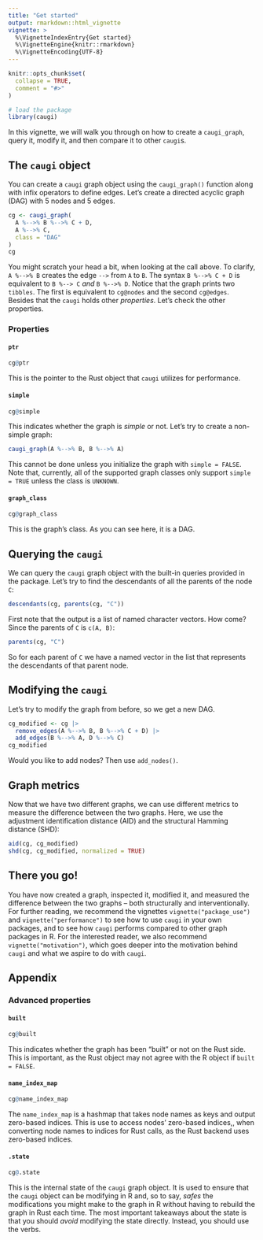 ```yaml
---
title: "Get started"
output: rmarkdown::html_vignette
vignette: >
  %\VignetteIndexEntry{Get started}
  %\VignetteEngine{knitr::rmarkdown}
  %\VignetteEncoding{UTF-8}
---
```


```r
knitr::opts_chunk$set(
  collapse = TRUE,
  comment = "#>"
)
```


```r
# load the package
library(caugi)
```

In this vignette, we will walk you through on how to create a `caugi_graph`, query it, modify it, and then compare it to other `caugi`s. 

## The `caugi` object

You can create a `caugi` graph object using the `caugi_graph()` function along with infix operators to define edges. Let's create a directed acyclic graph (DAG) with 5 nodes and 5 edges.

```r
cg <- caugi_graph(
  A %-->% B %-->% C + D,
  A %-->% C,
  class = "DAG"
)
cg
```

You might scratch your head a bit, when looking at the call above. To clarify, `A %-->% B` creates the edge `-->` from `A` to `B`. The syntax `B %-->% C + D` is equivalent to `B %--> C` _and_ `B %-->% D`. Notice that the graph prints two `tibbles`. The first is equivalent to `cg@nodes` and the second `cg@edges`. Besides that the `caugi` holds other _properties_. Let's check the other properties. 

### Properties

#### `ptr`

```r
cg@ptr
```

This is the pointer to the Rust object that `caugi` utilizes for performance. 

#### `simple`

```r
cg@simple
```

This indicates whether the graph is _simple_ or not. Let's try to create a non-simple graph:

```r
caugi_graph(A %-->% B, B %-->% A)
```

This cannot be done unless you initialize the graph with `simple = FALSE`. Note that, currently, all of the supported graph classes only support `simple = TRUE` unless the class is `UNKNOWN`. 

#### `graph_class`

```r
cg@graph_class
```

This is the graph's class. As you can see here, it is a DAG.

## Querying the `caugi`

We can query the `caugi` graph object with the built-in queries provided in the package. Let's try to find the descendants of all the parents of the node `C`:

```r
descendants(cg, parents(cg, "C"))
```

First note that the output is a list of named character vectors. How come? Since the parents of `C` is `c(A, B)`:
```r
parents(cg, "C")
```

So for each parent of `C` we have a named vector in the list that represents the descendants of that parent node. 

## Modifying the `caugi`

Let's try to modify the graph from before, so we get a new DAG.

```r
cg_modified <- cg |>
  remove_edges(A %-->% B, B %-->% C + D) |>
  add_edges(B %-->% A, D %-->% C)
cg_modified
```

Would you like to add nodes? Then use `add_nodes()`. 

## Graph metrics

Now that we have two different graphs, we can use different metrics to measure the difference between the two graphs. Here, we use the adjustment identification distance (AID) and the structural Hamming distance (SHD): 

```r
aid(cg, cg_modified)
shd(cg, cg_modified, normalized = TRUE)
```

## There you go!

You have now created a graph, inspected it, modified it, and measured the difference between the two graphs -- both structurally and interventionally. For further reading, we recommend the vignettes `vignette("package_use")` and `vignette("performance")` to see how to use `caugi` in your own packages, and to see how `caugi` performs compared to other graph packages in R. For the interested reader, we also recommend `vignette("motivation")`, which goes deeper into the motivation behind `caugi` and what we aspire to do with `caugi`.

## Appendix

### Advanced properties

#### `built`

```r
cg@built
```

This indicates whether the graph has been "built" or not on the Rust side. This is important, as the Rust object may not agree with the R object if `built = FALSE`. 

#### `name_index_map`

```r
cg@name_index_map
```

The `name_index_map` is a hashmap that takes node names as keys and output zero-based indices. This is use to access nodes' zero-based indices,, when converting node names to indices for Rust calls, as the Rust backend uses zero-based indices. 

#### `.state`

```r
cg@.state
```

This is the internal state of the `caugi` graph object. It is used to ensure that the `caugi` object can be modifying in R and, so to say, _safes_ the modifications you might make to the graph in R without having to rebuild the graph in Rust each time. The most important takeaways about the state is that you should _avoid_ modifying the state directly. Instead, you should use the verbs.  

